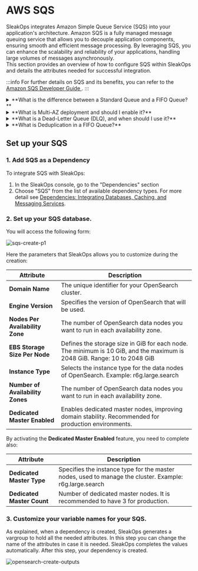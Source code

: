 
# AWS SQS

SleakOps integrates Amazon Simple Queue Service (SQS) into your application's architecture. Amazon SQS is a fully managed message queuing service that allows you to decouple application components, ensuring smooth and efficient message processing. By leveraging SQS, you can enhance the scalability and reliability of your applications, handling large volumes of messages asynchronously.  
This section provides an overview of how to configure SQS within SleakOps and details the attributes needed for successful integration.

:::info
For further details on SQS and its benefits, you can refer to the [Amazon SQS Developer Guide <FiExternalLink/>](https://docs.aws.amazon.com/AWSSimpleQueueService/latest/SQSDeveloperGuide/welcome.html).
:::

<details>
<summary>
**What is the difference between a Standard Queue and a FIFO Queue?**
</summary>
1. A **Standard Queue** supports high throughput with at-least-once message delivery. Message ordering is not guaranteed but it's ideal for scenarios where message order isn't critical.
2. A **FIFO Queue** ensures message ordering and exactly-once delivery. It's suitable for applications where message order is crucial.
</details>

<details>
<summary>
**What is Multi-AZ deployment and should I enable it?**
</summary>
Multi-AZ (Availability Zone) deployment ensures high availability and failover support by replicating your database in another availability zone. It’s recommended for production environments to prevent downtime. Keep in mind that it increases costs.
</details>

<details>
<summary>
**What is a Dead-Letter Queue (DLQ), and when should I use it?**
</summary>
A **DLQ** is a secondary queue where messages that can't be processed successfully after a certain number of attempts are sent. You should configure a DLQ to help with error handling and to prevent message loss. See [AWS SQS DLQ <FiExternalLink/>](https://aws.amazon.com/es/what-is/dead-letter-queue/).
</details>

<details>
<summary>
**What is Deduplication in a FIFO Queue?**
</summary>
In an SQS FIFO Queue, deduplication ensures that duplicate messages are automatically removed, preserving strict message ordering.
</details>

## Set up your SQS
### 1. Add SQS as a Dependency
To integrate SQS with SleakOps:
1. In the SleakOps console, go to the "Dependencies" section
2. Choose "SQS" from the list of available dependency types. 
For more detail see [Dependencies: Integrating Databases, Caching, and Messaging Services](/dependency/index).

### 2. Set up your SQS database.
You will access the following form:

<Zoom overlayBgColorEnd="rgba(255, 255, 255, 0.8)">
<img
    src="/img/dependency/sqs/sqs-create-p1.png"
    alt="sqs-create-p1"
/>
</Zoom>

Here the parameters that SleakOps allows you to customize during the creation:

| **Attribute** | **Description** |
| --- | --- | 
| **Domain Name** | The unique identifier for your OpenSearch cluster. |
| **Engine Version** | Specifies the version of OpenSearch that will be used. |
| **Nodes Per Availability Zone** | The number of OpenSearch data nodes you want to run in each availability zone. |
| **EBS Storage Size Per Node** | Defines the storage size in GiB for each node. The minimum is 10 GiB, and the maximum is 2048 GiB. Range: 10 to 2048 GiB |
| **Instance Type** | Selects the instance type for the data nodes of OpenSearch. Example: r6g.large.search |
| **Number of Availability Zones** | The number of OpenSearch data nodes you want to run in each availability zone.|
| **Dedicated Master Enabled** | Enables dedicated master nodes, improving domain stability. Recommended for production environments. |

By activating the **Dedicated Master Enabled** feature, you need to complete also: 

| **Attribute** | **Description** |
| --- | --- | 
| **Dedicated Master Type** | Specifies the instance type for the master nodes, used to manage the cluster. Example: r6g.large.search |
| **Dedicated Master Count** | Number of dedicated master nodes. It is recommended to have 3 for production. |

### 3. Customize your variable names for your SQS.

As explained, when a dependency is created, SleakOps generates a vargroup to hold all the needed attributes. 
In this step you can change the name of the attributes in case it is needed. 
SleakOps completes the values automatically. 
After this step, your dependency is created.

<Zoom overlayBgColorEnd="rgba(255, 255, 255, 0.8)">
<img
    src="/img/dependency/opensearch/opensearch-create-outputs.png"
    alt="opensearch-create-outputs"
/>
</Zoom>